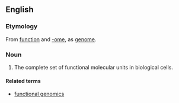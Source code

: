 ==English==
{{wikipedia}}

===Etymology===
From [[function]] and [[-ome]], as [[genome]].

===Noun===
{{en-noun}}
# {{context|biochemistry|genetics}} The complete set of functional molecular units in biological cells.

====Related terms====
*[[functional genomics]]
